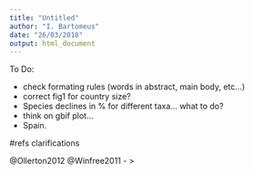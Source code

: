 ```yaml
---
title: "Untitled"
author: "I. Bartomeus"
date: "26/03/2018"
output: html_document
---
```


To Do:

- check formating rules (words in abstract, main body, etc...)
- correct fig1 for country size?
- Species declines in % for different taxa... what to do?
- think on gbif plot...
- Spain.



#refs clarifications

@Ollerton2012 
@Winfree2011 - > 